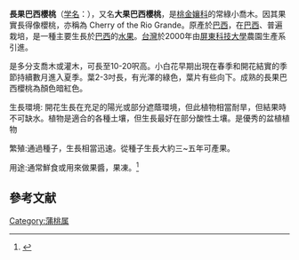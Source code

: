 {{Orphan|time=2015-07-16T03:19:10+00:00}}

{{noteTA
|T=zh-hans:長果巴西櫻桃; zh-hant:長果巴西櫻桃; 
|1=zh-hans:長果巴西櫻桃; zh-hant:長果巴西櫻桃; 
}}
{{Speciesbox 
| name = 長果巴西櫻桃(大果巴西櫻桃)
| image = 
| image_width = 250px
| image_caption = 長果巴西櫻桃
| genus = Eugenia
| species = involucrata
| authority = ([[Blume|Blume]]) [[Merr.|Merr.]] & [[L.M.Perry|L.M.Perry]], 1938
| synonyms_ref ={{r|theplantlist}}
| synonyms = 
}}

'''長果巴西櫻桃'''（[[学名|学名]]：{{lang|la|''Eugenia involucrata''}}），又名'''大果巴西櫻桃'''，是[[桃金孃科|桃金孃科]]的常綠小喬木。因其果實長得像櫻桃，亦稱為 Cherry of the Rio Grande。原產於[[巴西|巴西]]，在[[巴西|巴西]]、普遍栽培，是一種主要生長於[[巴西|巴西]]的[[水果|水果]]。[[台灣|台灣]]於2000年由[[屏東科技大學|屏東科技大學]]農園生產系引進。

是多分支喬木或灌木，可長至10-20呎高。小白花早期出現在春季和開花結實的季節持續數月進入夏季。葉2-3吋長，有光澤的綠色，葉片有些向下。成熟的長果巴西櫻桃為顏色暗紅色。

生長環境: 開花生長在充足的陽光或部分遮蔭環境，但此植物相當耐旱，但結果時不可缺水。植物是適合的各種土壤，但生長最好在部分酸性土壤。是優秀的盆植植物

繁殖:通過種子，生長相當迅速。從種子生長大約三~五年可產果。

用途:通常鮮食或用來做果醬，果凍。<ref>{{Cite web|url =http://www.tradewindsfruit.com/content/cherry-of-the-rio-grande.html|title =Cherry of the Rio Grande|accessdate =|author =|date =|publisher =}}{{dead link|date=2018年5月 |bot=InternetArchiveBot |fix-attempted=yes }}</ref>

==參考文献==
{{reflist}}
{{Taxonbar|from=Q8846096}}

{{DEFAULTSORT:Eugenia involucrata}}
[[Category:蒲桃属|Category:蒲桃属]]